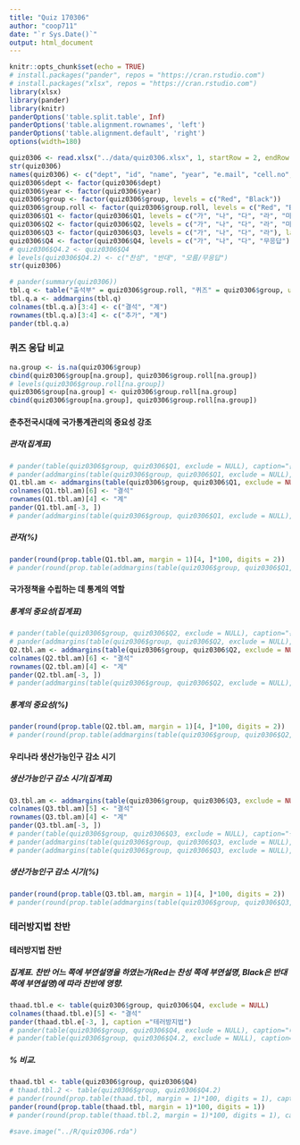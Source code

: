 ```yaml
---
title: "Quiz 170306"
author: "coop711"
date: "`r Sys.Date()`"
output: html_document
---
```


```r
knitr::opts_chunk$set(echo = TRUE)
# install.packages("pander", repos = "https://cran.rstudio.com")
# install.packages("xlsx", repos = "https://cran.rstudio.com")
library(xlsx)
library(pander)
library(knitr)
panderOptions('table.split.table', Inf)
panderOptions('table.alignment.rownames', 'left')
panderOptions('table.alignment.default', 'right')
options(width=180)
```

```r
quiz0306 <- read.xlsx("../data/quiz0306.xlsx", 1, startRow = 2, endRow = 164, colIndex = c(3:7, 9:15), colClasses=c(rep("character", 12)), stringsAsFactors=FALSE)
str(quiz0306)
names(quiz0306) <- c("dept", "id", "name", "year", "e.mail", "cell.no", "Q1", "Q2", "Q3", "Q4", "group", "group.roll")
quiz0306$dept <- factor(quiz0306$dept)
quiz0306$year <- factor(quiz0306$year)
quiz0306$group <- factor(quiz0306$group, levels = c("Red", "Black"))
quiz0306$group.roll <- factor(quiz0306$group.roll, levels = c("Red", "Black"))
quiz0306$Q1 <- factor(quiz0306$Q1, levels = c("가", "나", "다", "라", "마"), labels = c("공자", "맹자", "관자", "노자", "장자"))
quiz0306$Q2 <- factor(quiz0306$Q2, levels = c("가", "나", "다", "라", "마"), labels = c("절대 중요 않음", "거의 중요 않음", "보통", "상당히 중요", "절대 중요"))
quiz0306$Q3 <- factor(quiz0306$Q3, levels = c("가", "나", "다", "라"), labels = c("2012", "2016", "2020", "2030"))
quiz0306$Q4 <- factor(quiz0306$Q4, levels = c("가", "나", "다", "무응답"), labels = c("찬성 입장", "반대 입장", "모름/무응답", "조퇴"))
# quiz0306$Q4.2 <- quiz0306$Q4
# levels(quiz0306$Q4.2) <- c("찬성", "반대", "모름/무응답")
str(quiz0306)
```

```r
# pander(summary(quiz0306))
tbl.q <- table("출석부" = quiz0306$group.roll, "퀴즈" = quiz0306$group, useNA = "ifany")
tbl.q.a <- addmargins(tbl.q)
colnames(tbl.q.a)[3:4] <- c("결석", "계")
rownames(tbl.q.a)[3:4] <- c("추가", "계")
pander(tbl.q.a)
```

### 퀴즈 응답 비교

```r
na.group <- is.na(quiz0306$group)
cbind(quiz0306$group[na.group], quiz0306$group.roll[na.group])
# levels(quiz0306$group.roll[na.group])
quiz0306$group[na.group] <- quiz0306$group.roll[na.group]
cbind(quiz0306$group[na.group], quiz0306$group.roll[na.group])
```

#### 춘추전국시대에 국가통계관리의 중요성 강조

##### 관자(집계표)

```r
# pander(table(quiz0306$group, quiz0306$Q1, exclude = NULL), caption="춘추시대 국가통계관리")
# pander(addmargins(table(quiz0306$group, quiz0306$Q1, exclude = NULL), margin=1), caption="춘추시대 국가통계관리")
Q1.tbl.am <- addmargins(table(quiz0306$group, quiz0306$Q1, exclude = NULL), margin = 1)
colnames(Q1.tbl.am)[6] <- "결석"
rownames(Q1.tbl.am)[4] <- "계"
pander(Q1.tbl.am[-3, ])
# pander(addmargins(table(quiz0306$group, quiz0306$Q1, exclude = NULL), margin=1))
```

##### 관자(%)

```r
pander(round(prop.table(Q1.tbl.am, margin = 1)[4, ]*100, digits = 2))
# pander(round(prop.table(addmargins(table(quiz0306$group, quiz0306$Q1, exclude = NULL), margin=1), margin=1)[4,]*100, digits=1))
```

#### 국가정책을 수립하는 데 통계의 역할

##### 통계의 중요성(집계표)

```r
# pander(table(quiz0306$group, quiz0306$Q2, exclude = NULL), caption="통계의 역할")
# pander(addmargins(table(quiz0306$group, quiz0306$Q2, exclude = NULL), margin=1), caption="통계의 역할")
Q2.tbl.am <- addmargins(table(quiz0306$group, quiz0306$Q2, exclude = NULL), margin = 1)
colnames(Q2.tbl.am)[6] <- "결석"
rownames(Q2.tbl.am)[4] <- "계"
pander(Q2.tbl.am[-3, ])
# pander(addmargins(table(quiz0306$group, quiz0306$Q2, exclude = NULL), margin=1))
```

##### 통계의 중요성(%)

```r
pander(round(prop.table(Q2.tbl.am, margin = 1)[4, ]*100, digits = 2))
# pander(round(prop.table(addmargins(table(quiz0306$group, quiz0306$Q2, exclude = NULL), margin=1), margin=1)[4,]*100, digits=1), caption="통계의 역할")
```

#### 우리나라 생산가능인구 감소 시기

##### 생산가능인구 감소 시기(집계표)

```r
Q3.tbl.am <- addmargins(table(quiz0306$group, quiz0306$Q3, exclude = NULL), margin = 1)
colnames(Q3.tbl.am)[5] <- "결석"
rownames(Q3.tbl.am)[4] <- "계"
pander(Q3.tbl.am[-3, ])
# pander(table(quiz0306$group, quiz0306$Q3, exclude = NULL), caption="생산가능인구 감소")
# pander(addmargins(table(quiz0306$group, quiz0306$Q3, exclude = NULL), margin=1), caption="생산가능인구 감소")
# pander(addmargins(table(quiz0306$group, quiz0306$Q3, exclude = NULL), margin=1))
```

##### 생산가능인구 감소 시기(%)

```r
pander(round(prop.table(Q3.tbl.am, margin = 1)[4, ]*100, digits = 2))
# pander(round(prop.table(addmargins(table(quiz0306$group, quiz0306$Q3, exclude = NULL), margin=1), margin=1)[4,]*100, digits=1), caption="생산가능인구 감소")
```

### 테러방지법 찬반

#### 테러방지법 찬반

##### 집계표. 찬반 어느 쪽에 부연설명을 하였는가(Red는 찬성 쪽에 부연설명, Black은 반대 쪽에 부연설명)에 따라 찬반에 영향. 

```r
thaad.tbl.e <- table(quiz0306$group, quiz0306$Q4, exclude = NULL)
colnames(thaad.tbl.e)[5] <- "결석"
pander(thaad.tbl.e[-3, ], caption ="테러방지법")
# pander(table(quiz0306$group, quiz0306$Q4, exclude = NULL), caption="테러방지법")
# pander(table(quiz0306$group, quiz0306$Q4.2, exclude = NULL), caption="테러방지법")
```

##### % 비교.  

```r
thaad.tbl <- table(quiz0306$group, quiz0306$Q4)
# thaad.tbl.2 <- table(quiz0306$group, quiz0306$Q4.2)
# pander(round(prop.table(thaad.tbl, margin = 1)*100, digits = 1), caption="테러방지법(단위, %)")
pander(round(prop.table(thaad.tbl, margin = 1)*100, digits = 1))
# pander(round(prop.table(thaad.tbl.2, margin = 1)*100, digits = 1), caption = "테러방지법(단위, %)")
```

```r
#save.image("../R/quiz0306.rda")
```